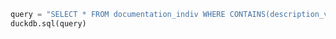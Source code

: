 ```python
query = "SELECT * FROM documentation_indiv WHERE CONTAINS(description_variable, 'Catégorie')"
duckdb.sql(query)
```
